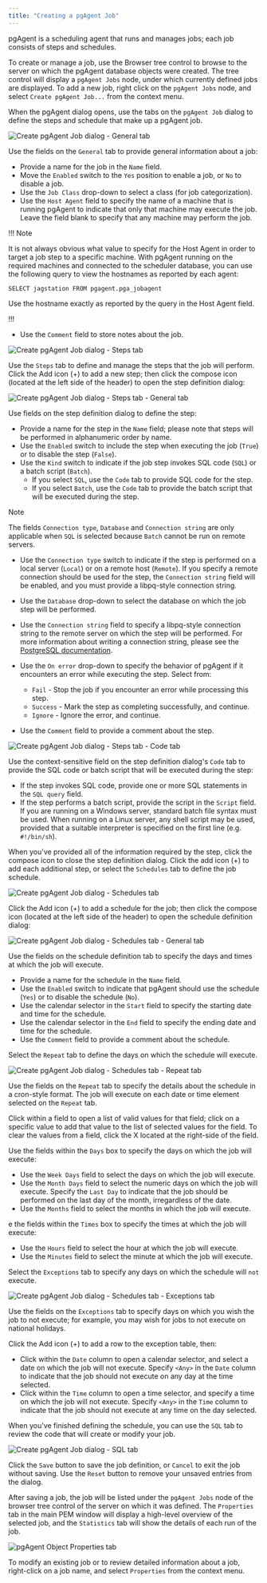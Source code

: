 ```yaml
---
title: "Creating a pgAgent Job"
---
```


<div id="pgagent_jobs" class="registered_link"></div>

pgAgent is a scheduling agent that runs and manages jobs; each job consists of steps and schedules.

To create or manage a job, use the Browser tree control to browse to the server on which the pgAgent database objects were created. The tree control will display a `pgAgent Jobs` node, under which currently defined jobs are displayed. To add a new job, right click on the `pgAgent Jobs` node, and select `Create pgAgent Job...` from the context menu.

When the pgAgent dialog opens, use the tabs on the `pgAgent Job` dialog to define the steps and schedule that make up a pgAgent job.

![Create pgAgent Job dialog - General tab](../images/pgagent_general.png)

Use the fields on the `General` tab to provide general information about a job:

- Provide a name for the job in the `Name` field.
- Move the `Enabled` switch to the `Yes` position to enable a job, or `No` to disable a job.
- Use the `Job Class` drop-down to select a class (for job categorization).
- Use the `Host Agent` field to specify the name of a machine that is running pgAgent to indicate that only that machine may execute the job. Leave the field blank to specify that any machine may perform the job.

!!! Note

It is not always obvious what value to specify for the Host Agent in order to target a job step to a specific machine. With pgAgent running on the required machines and connected to the scheduler database, you can use the following query to view the hostnames as reported by each agent:

```
SELECT jagstation FROM pgagent.pga_jobagent
```

Use the hostname exactly as reported by the query in the Host Agent field.

!!!

- Use the `Comment` field to store notes about the job.

![Create pgAgent Job dialog - Steps tab](../images/pgagent_steps.png)

Use the `Steps` tab to define and manage the steps that the job will perform. Click the Add icon (+) to add a new step; then click the compose icon (located at the left side of the header) to open the step definition dialog:

![Create pgAgent Job dialog - Steps tab - General tab](../images/pgagent_step_definition.png)

Use fields on the step definition dialog to define the step:

- Provide a name for the step in the `Name` field; please note that steps will be performed in alphanumeric order by name.
- Use the `Enabled` switch to include the step when executing the job (`True`) or to disable the step (`False`).
- Use the `Kind` switch to indicate if the job step invokes SQL code (`SQL`) or a batch script (`Batch`).
  - If you select `SQL`, use the `Code` tab to provide SQL code for the step.
  - If you select `Batch`, use the `Code` tab to provide the batch script that will be executed during the step.

<div class="note">

<div class="title">

Note

</div>

The fields `Connection type`, `Database` and `Connection string` are only applicable when `SQL` is selected because `Batch` cannot be run on remote servers.

</div>

- Use the `Connection type` switch to indicate if the step is performed on a local server (`Local`) or on a remote host (`Remote`). If you specify a remote connection should be used for the step, the `Connection string` field will be enabled, and you must provide a libpq-style connection string.
- Use the `Database` drop-down to select the database on which the job step will be performed.
- Use the `Connection string` field to specify a libpq-style connection string to the remote server on which the step will be performed. For more information about writing a connection string, please see the [PostgreSQL documentation](https://www.postgresql.org/docs/current/libpq.html#libpq-connect).
- Use the `On error` drop-down to specify the behavior of pgAgent if it encounters an error while executing the step. Select from:

  - `Fail` - Stop the job if you encounter an error while processing this step.
  - `Success` - Mark the step as completing successfully, and continue.
  - `Ignore` - Ignore the error, and continue.

- Use the `Comment` field to provide a comment about the step.

![Create pgAgent Job dialog - Steps tab - Code tab](../images/pgagent_step_definition_code.png)

Use the context-sensitive field on the step definition dialog's `Code` tab to provide the SQL code or batch script that will be executed during the step:

- If the step invokes SQL code, provide one or more SQL statements in the `SQL query` field.
- If the step performs a batch script, provide the script in the `Script` field. If you are running on a Windows server, standard batch file syntax must be used. When running on a Linux server, any shell script may be used, provided that a suitable interpreter is specified on the first line (e.g. `#!/bin/sh`).

When you've provided all of the information required by the step, click the compose icon to close the step definition dialog. Click the add icon (+) to add each additional step, or select the `Schedules` tab to define the job schedule.

![Create pgAgent Job dialog - Schedules tab](../images/pgagent_schedules.png)

Click the Add icon (+) to add a schedule for the job; then click the compose icon (located at the left side of the header) to open the schedule definition dialog:

![Create pgAgent Job dialog - Schedules tab - General tab](../images/pgagent_schedule_definition.png)

Use the fields on the schedule definition tab to specify the days and times at which the job will execute.

- Provide a name for the schedule in the `Name` field.
- Use the `Enabled` switch to indicate that pgAgent should use the schedule (`Yes`) or to disable the schedule (`No`).
- Use the calendar selector in the `Start` field to specify the starting date and time for the schedule.
- Use the calendar selector in the `End` field to specify the ending date and time for the schedule.
- Use the `Comment` field to provide a comment about the schedule.

Select the `Repeat` tab to define the days on which the schedule will execute.

![Create pgAgent Job dialog - Schedules tab - Repeat tab](../images/pgagent_schedule_repeat.png)

Use the fields on the `Repeat` tab to specify the details about the schedule in a cron-style format. The job will execute on each date or time element selected on the `Repeat` tab.

Click within a field to open a list of valid values for that field; click on a specific value to add that value to the list of selected values for the field. To clear the values from a field, click the X located at the right-side of the field.

Use the fields within the `Days` box to specify the days on which the job will execute:

- Use the `Week Days` field to select the days on which the job will execute.
- Use the `Month Days` field to select the numeric days on which the job will execute. Specify the `Last Day` to indicate that the job should be performed on the last day of the month, irregardless of the date.
- Use the `Months` field to select the months in which the job will execute.

e the fields within the `Times` box to specify the times at which the job will execute:

- Use the `Hours` field to select the hour at which the job will execute.
- Use the `Minutes` field to select the minute at which the job will execute.

Select the `Exceptions` tab to specify any days on which the schedule will `not` execute.

![Create pgAgent Job dialog - Schedules tab - Exceptions tab](../images/pgagent_schedule_exceptions.png)

Use the fields on the `Exceptions` tab to specify days on which you wish the job to not execute; for example, you may wish for jobs to not execute on national holidays.

Click the Add icon (+) to add a row to the exception table, then:

- Click within the `Date` column to open a calendar selector, and select a date on which the job will not execute. Specify `<Any>` in the `Date` column to indicate that the job should not execute on any day at the time selected.
- Click within the `Time` column to open a time selector, and specify a time on which the job will not execute. Specify `<Any>` in the `Time` column to indicate that the job should not execute at any time on the day selected.

When you've finished defining the schedule, you can use the `SQL` tab to review the code that will create or modify your job.

![Create pgAgent Job dialog - SQL tab](../images/pgagent_sql.png)

Click the `Save` button to save the job definition, or `Cancel` to exit the job without saving. Use the `Reset` button to remove your unsaved entries from the dialog.

After saving a job, the job will be listed under the `pgAgent Jobs` node of the browser tree control of the server on which it was defined. The `Properties` tab in the main PEM window will display a high-level overview of the selected job, and the `Statistics` tab will show the details of each run of the job.

![pgAgent Object Properties tab](../images/pgagent_properties.png)

To modify an existing job or to review detailed information about a job, right-click on a job name, and select `Properties` from the context menu.
